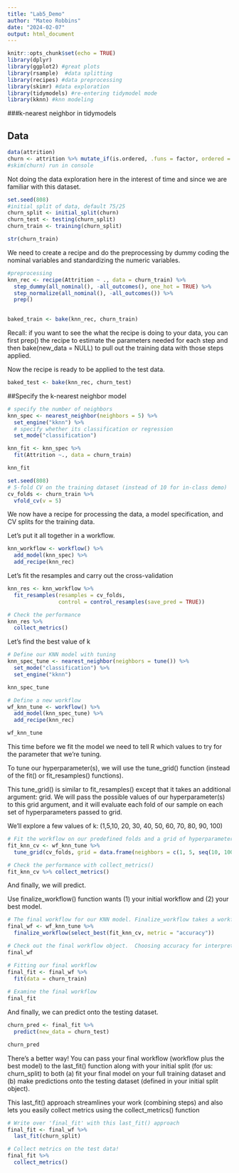 ```yaml
---
title: "Lab5_Demo"
author: "Mateo Robbins"
date: "2024-02-07"
output: html_document
---
```


```r
knitr::opts_chunk$set(echo = TRUE)
library(dplyr)    
library(ggplot2) #great plots
library(rsample)  #data splitting 
library(recipes) #data preprocessing
library(skimr) #data exploration
library(tidymodels) #re-entering tidymodel mode
library(kknn) #knn modeling
```

###k-nearest neighbor in tidymodels

## Data

```r
data(attrition)
churn <- attrition %>% mutate_if(is.ordered, .funs = factor, ordered = F) 
#skim(churn) run in console
```

Not doing the data exploration here in the interest of time and since we are familiar with this dataset.

```r
set.seed(808)
#initial split of data, default 75/25
churn_split <- initial_split(churn)
churn_test <- testing(churn_split)
churn_train <- training(churn_split)

str(churn_train)
```

We need to create a recipe and do the preprocessing by dummy coding the nominal variables and standardizing the numeric variables.

```r
#preprocessing
knn_rec <- recipe(Attrition ~ ., data = churn_train) %>% 
  step_dummy(all_nominal(), -all_outcomes(), one_hot = TRUE) %>% 
  step_normalize(all_nominal(), -all_outcomes()) %>% 
  prep()
  

baked_train <- bake(knn_rec, churn_train)
```

Recall: if you want to see the what the recipe is doing to your data, you can first prep() the recipe to estimate the parameters needed for each step and then bake(new_data = NULL) to pull out the training data with those steps applied.

Now the recipe is ready to be applied to the test data.

```r
baked_test <- bake(knn_rec, churn_test)
```

##Specify the k-nearest neighbor model

```r
# specify the number of neighbors
knn_spec <- nearest_neighbor(neighbors = 5) %>% 
  set_engine("kknn") %>% 
  # specify whether its classification or regression
  set_mode("classification")
```

```r
knn_fit <- knn_spec %>% 
  fit(Attrition ~., data = churn_train)

knn_fit
```

```r
set.seed(808)
# 5-fold CV on the training dataset (instead of 10 for in-class demo)
cv_folds <- churn_train %>% 
  vfold_cv(v = 5)

```

We now have a recipe for processing the data, a model specification, and CV splits for the training data.

Let's put it all together in a workflow.

```r
knn_workflow <- workflow() %>% 
  add_model(knn_spec) %>% 
  add_recipe(knn_rec)
```

Let's fit the resamples and carry out the cross-validation
```r
knn_res <- knn_workflow %>% 
  fit_resamples(resamples = cv_folds,
                control = control_resamples(save_pred = TRUE))
```

```r
# Check the performance
knn_res %>% 
  collect_metrics()
```

Let's find the best value of k
```r
# Define our KNN model with tuning
knn_spec_tune <- nearest_neighbor(neighbors = tune()) %>% 
  set_mode("classification") %>% 
  set_engine("kknn")

knn_spec_tune
```

```r
# Define a new workflow
wf_knn_tune <- workflow() %>% 
  add_model(knn_spec_tune) %>% 
  add_recipe(knn_rec)

wf_knn_tune
```

This time before we fit the model we need to tell R which values to try for the parameter that we're tuning.

To tune our hyperparameter(s), we will use the tune_grid() function (instead of the fit() or fit_resamples() functions).

This tune_grid() is similar to fit_resamples() except that it takes an additional argument: grid. We will pass the possible values of our hyperparameter(s) to this grid argument, and it will evaluate each fold of our sample on each set of hyperparameters passed to grid.

We'll explore a few values of k: (1,5,10, 20, 30, 40, 50, 60, 70, 80, 90, 100)
```r
# Fit the workflow on our predefined folds and a grid of hyperparameters
fit_knn_cv <- wf_knn_tune %>% 
  tune_grid(cv_folds, grid = data.frame(neighbors = c(1, 5, seq(10, 100, 10))))

# Check the performance with collect_metrics()
fit_knn_cv %>% collect_metrics()
```

And finally, we will predict.

Use finalize_workflow() function wants (1) your initial workflow and (2) your best model.

```r
# The final workflow for our KNN model. Finalize_workflow takes a workflow and a set of parameters.  In this case, that set is just the best value of k
final_wf <- wf_knn_tune %>% 
  finalize_workflow(select_best(fit_knn_cv, metric = "accuracy"))

# Check out the final workflow object.  Choosing accuracy for interpretability in this simple binary context
final_wf
```

```r
# Fitting our final workflow
final_fit <- final_wf %>% 
  fit(data = churn_train)
  
# Examine the final workflow
final_fit
```

And finally, we can predict onto the testing dataset.

```r
churn_pred <- final_fit %>% 
  predict(new_data = churn_test)

churn_pred


```

There's a better way! You can pass your final workflow (workflow plus the best model) to the last_fit() function along with your initial split (for us: churn_split) to both (a) fit your final model on your full training dataset and (b) make predictions onto the testing dataset (defined in your initial split object).

This last_fit() approach streamlines your work (combining steps) and also lets you easily collect metrics using the collect_metrics() function

```r
# Write over 'final_fit' with this last_fit() approach
final_fit <- final_wf %>% 
  last_fit(churn_split) 

# Collect metrics on the test data!
final_fit %>% 
  collect_metrics()
```
